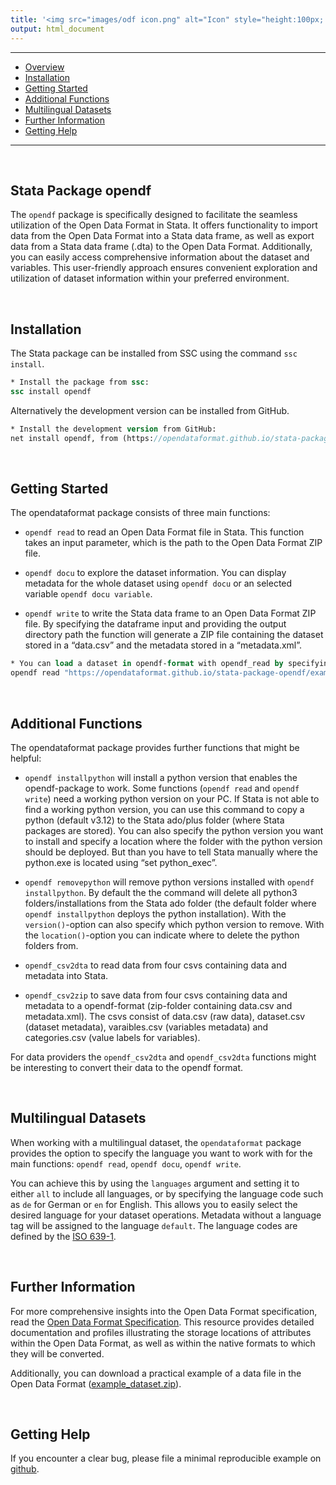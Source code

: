 ```yaml
---
title: '<img src="images/odf icon.png" alt="Icon" style="height:100px; vertical-align: middle;"/> <span style="color: #156082; font-weight: bold; position: relative; top: 10px;">Stata Package</span>'
output: html_document
---
```


------------------------------------------------------------------------

-   [Overview](#stata-package-opendf)
-   [Installation](#installation)
-   [Getting Started](#getting-started)
-   [Additional Functions](#additional-functions)
-   [Multilingual Datasets](#multilingual-datasets)
-   [Further Information](#further-information)
-   [Getting Help](#getting-help)

------------------------------------------------------------------------

<br>

## Stata Package opendf

The `opendf` package is specifically designed to facilitate the seamless utilization of the Open Data Format in Stata. 
It offers functionality to import data from the Open Data Format into a Stata data frame, as well as export data from a Stata data frame (.dta) to the Open Data Format. 
Additionally, you can easily access comprehensive information about the dataset and variables. 
This user-friendly approach ensures convenient exploration and utilization of dataset information within your preferred environment.

<br>

## Installation

The Stata package can be installed from SSC using the command `ssc install`.
``` Stata
* Install the package from ssc:
ssc install opendf

```

Alternatively the development version can be installed from GitHub.
``` Stata
* Install the development version from GitHub:
net install opendf, from (https://opendataformat.github.io/stata-package-opendf/) replace

```

<br>

## Getting Started

The opendataformat package consists of three main functions:

- `opendf read` to read an Open Data Format file in Stata. This function takes an input parameter, which is the path to the Open Data Format ZIP file.

- `opendf docu` to explore the dataset information. You can display metadata for the whole dataset using `opendf docu` or an selected variable `opendf docu variable`. 

- `opendf write` to write the Stata data frame to an Open Data Format ZIP file. By specifying the dataframe input and providing the output directory path the function will generate a ZIP file containing the dataset stored in a "data.csv" and the metadata stored in a "metadata.xml".

``` Stata
* You can load a dataset in opendf-format with opendf_read by specifying the path to the zip-folder, (in this case, the testdataset from github):
opendf read "https://opendataformat.github.io/stata-package-opendf/example_data/soep_data.zip", clear verbose

```

<br>

## Additional Functions

The opendataformat package provides further functions that might be helpful:

- `opendf installpython` will install a python version that enables the opendf-package to work. Some functions (`opendf read` and `opendf write`) need a working python version on your PC. If Stata is not able to find a working python version, you can use this command to copy a python (default v3.12) to the Stata ado/plus folder (where Stata packages are stored). You can also specify the python version you want to install and specify a location where the folder with the python version should be deployed. But than you have to tell Stata manually where the python.exe is located using "set python_exec".

- `opendf removepython` will remove python versions installed with `opendf installpython`. By default the the command will delete all python3 folders/installations from the Stata ado folder (the default folder where `opendf installpython` deploys the python installation). With the `version()`-option can also specify which python version to remove. With the `location()`-option you can indicate where to delete the python folders from.

- `opendf_csv2dta` to read data from four csvs containing data and metadata into Stata. 

- `opendf_csv2zip` to save data from four csvs containing data and metadata to a opendf-format (zip-folder containing data.csv and metadata.xml). The csvs consist of data.csv (raw data), dataset.csv (dataset metadata), varaibles.csv (variables metadata) and categories.csv (value labels for variables).



For data providers the `opendf_csv2dta` and `opendf_csv2dta` functions might be interesting to convert their data to the opendf format. 


<br>

## Multilingual Datasets

When working with a multilingual dataset, the `opendataformat` package provides the option to specify the language you want to work with for the main functions: `opendf read`, `opendf docu`, `opendf write`.
 
You can achieve this by using the `languages` argument and setting it to either `all` to include all languages, or by specifying the language code such as `de` for German or `en` for English. 
This allows you to easily select the desired language for your dataset operations. Metadata without a language tag will be assigned to the language `default`.
The language codes are defined by the [ISO 639-1](https://de.wikipedia.org/wiki/Liste_der_ISO-639-1-Codes).


<br>

## Further Information

For more comprehensive insights into the Open Data Format specification, read the [Open Data Format Specification](specification.html). 
This resource provides detailed documentation and profiles illustrating the storage locations of attributes within the Open Data Format, as well as within the native formats to which they will be converted.

Additionally, you can download a practical example of a data file in the Open Data Format (<a href="/files/example_dataset.zip" download>example_dataset.zip</a>).

<br>

## Getting Help

If you encounter a clear bug, please file a minimal reproducible example
on [github](https://github.com/opendataformat/stata-package-opendf/issues). 

<br><br>
